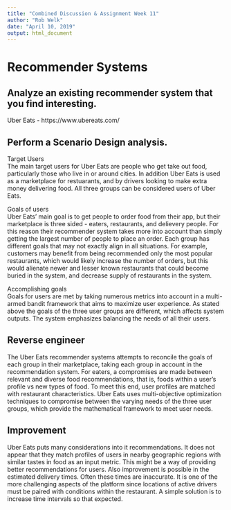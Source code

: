 ---
title: "Combined Discussion & Assignment Week 11"
author: "Rob Welk"
date: "April 10, 2019"
output: html_document
---

# Recommender Systems

## Analyze an existing recommender system that you find interesting.  

Uber Eats - https://www.ubereats.com/

## Perform a Scenario Design analysis.  

Target Users  
The main target users for Uber Eats are people who get take out food, particularly those who live in or around cities. In addition Uber Eats is used as a marketplace for restuarants, and by drivers looking to make extra money delivering food. All three groups can be considered users of Uber Eats.   

Goals of users  
Uber Eats' main goal is to get people to order food from their app, but their marketplace is three sided - eaters, restaurants, and delievery people.  For this reason their recommender system takes more into account than simply getting the largest number of people to place an order.  Each group has different goals that may not exactly align in all situations. For example, customers may benefit from being recommended only the most popular restaurants, which would likely increase the number of orders, but this would alienate newer and lesser known restaurants that could become buried in the system, and decrease supply of restaurants in the system. 

Accomplishing goals  
Goals for users are met by taking numerous metrics into account in a multi-armed bandit framework that aims to maximize user experience.  As stated above the goals of the three user groups are different, which affects system outputs. The system emphasizes balancing the needs of all their users.  
       

## Reverse engineer 
The Uber Eats recommender systems attempts to reconcile the goals of each group in their marketplace, taking each group in account in the recommendation system. For eaters, a compromises are made between relevant and diverse food recommendations, that is, foods within a user's profile vs new types of food. To meet this end, user profiles are matched with restaurant characteristics. Uber Eats uses multi-objective optimization techniques to compromise between the varying needs of the three user groups, which provide the mathematical framework to meet user needs.  

## Improvement    
Uber Eats puts many considerations into it recommendations. It does not appear that they match profiles of users in nearby geographic regions with similar tastes in food as an input metric. This might be a way of providing better recommendations for users.   Also improvement is possible in the estimated delivery times.  Often these times are inaccurate.  It is one of the more challenging aspects of the platform since locations of active drivers must be paired with conditions within the restaurant.  A simple solution is to increase time intervals so that expected.  


